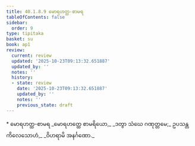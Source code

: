 ```yaml
---
title: 40.1.8.9 မောရဟတ္ထ-စာမရ
tableOfContents: false
sidebar:
  order: 9
type: tipitaka
basket: su
book: ap1
review:
  current: review
  updated: '2025-10-23T09:13:32.651887'
  updated_by: ''
  notes: ''
  history:
  - state: review
    date: '2025-10-23T09:13:32.651887'
    updated_by: ''
    notes: ''
    previous_state: draft
---
```



<ReviewStatus review={frontmatter.review} showDetails={true} />

<HypothesisAnnotation frontmatter={frontmatter} />

<DynamicBreadcrumb />

<Paragraph type="center" book="ap1">
* မောရဟတ္ထ-စာမရ
</Paragraph>

<Division number="117" book="ap1" e="ch" v="20" p="361">

<Paragraph number="4414" type="verses" book="ap1">
_မောရဟတ္ထေ စာမရိယော,_  
_ဒတွာ သံဃေ ဂဏုတ္တမေ;_  
ဥပသန္တကိလေသောဟံ,_  
_ဝိဟရာမိ အနင်္ဂဏော._
</Paragraph>
</Division>